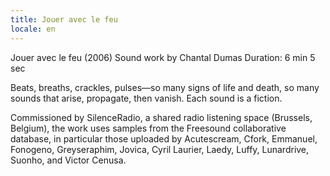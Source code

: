 ```yaml
---
title: Jouer avec le feu
locale: en
---
```

Jouer avec le feu (2006)
Sound work by Chantal Dumas
Duration: 6 min 5 sec

Beats, breaths, crackles, pulses—so many signs of life and death, so many sounds that arise, propagate, then vanish. Each sound is a fiction.

Commissioned by SilenceRadio, a shared radio listening space (Brussels, Belgium), the work uses samples from the Freesound collaborative database, in particular those uploaded by Acutescream, Cfork, Emmanuel, Fonogeno, Greyseraphim, Jovica, Cyril Laurier, Laedy, Luffy, Lunardrive, Suonho, and Victor Cenusa.
